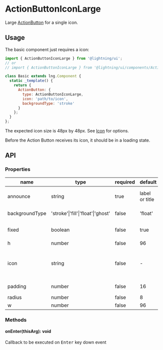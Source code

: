 
# ActionButtonIconLarge

Large [ActionButton](?path=/docs/actionbutton--base) for a single icon.

## Usage

The basic component just requires a icon:

```js
import { ActionButtonIconLarge } from '@lightning/ui';
// or
// import { ActionButtonIconLarge } from '@lightning/ui/components/ActionButton';

class Basic extends lng.Component {
  static _template() {
    return {
      ActionButton: {
        type: ActionButtonIconLarge,
        icon: 'path/to/icon',
        backgroundType: 'stroke'
      }
    };
  }
};
```

The expected icon size is 48px by 48px. See [Icon](?path=/docs/icon--basic) for options.

<Canvas>
  <Story id="actionbuttoniconlarge--base" />
</Canvas>


Before the Action Button receives its icon, it should be in a loading state.
<Canvas>
  <Story id="actionbuttoniconlarge--loading" />
</Canvas>

## API

### Properties

name|type|required|default|description
--|--|--|--|--
announce|string|true|label or title|announcement text for screen readers
backgroundType|'stroke'\|'fill'\|'float'\|'ghost'|false|'float'|color of `Button` container.
fixed|boolean|false|true|when true, `w` overrides `minWidth`
h|number|false|96|height
icon|string|false|-|URI for icon or inline svg that may live next to the title. See <a href="?path=/docs/icon--basic">Icon</a>
padding|number|false|16|left and right padding value
radius|number|false|8|border radius
w|number|false|96|width

### Methods

#### onEnter(thisArg): void

Callback to be executed on <kbd>Enter</kbd> key down event
